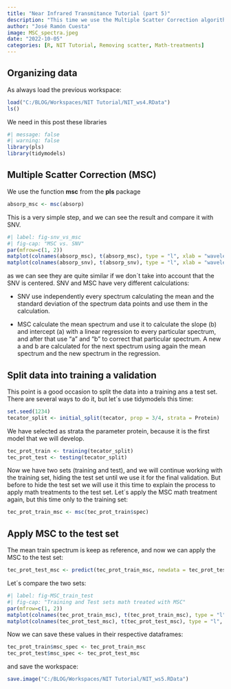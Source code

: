 ```yaml
---
title: "Near Infrared Transmitance Tutorial (part 5)"
description: "This time we use the Multiple Scatter Correction algorithm ro remove the scatter"
author: "José Ramón Cuesta"
image: MSC_spectra.jpeg
date: "2022-10-05"
categories: [R, NIT Tutorial, Removing scatter, Math-treatments]
---
```


## Organizing data

As always load the previous workspace:

```r
load("C:/BLOG/Workspaces/NIT Tutorial/NIT_ws4.RData")
ls()
```

We need in this post these libraries

```r
#| message: false
#| warning: false
library(pls)
library(tidymodels)
```

## Multiple Scatter Correction (MSC)

We use the function **msc** from the **pls** package

```r
absorp_msc <- msc(absorp)

```

This is a very simple step, and we can see the result and compare it with SNV.

```r
#| label: fig-snv_vs_msc
#| fig-cap: "MSC vs. SNV"
par(mfrow=c(1, 2))
matplot(colnames(absorp_msc), t(absorp_msc), type = "l", xlab = "wavelengths (nm)", ylab = "Absorbance", main = "MSC spectra")
matplot(colnames(absorp_snv), t(absorp_snv), type = "l", xlab = "wavelengths (nm)", ylab = "Absorbance", main = "SNV spectra")
```

as we can see they are quite similar if we don´t take into account that the SNV is centered. SNV and MSC have very different calculations:

-   SNV use independently every spectrum calculating the mean and the standard deviation of the spectrum data points and use them in the calculation.

-   MSC calculate the mean spectrum and use it to calculate the slope (b) and intercept (a) with a linear regression to every particular spectrum, and after that use "a" and "b" to correct that particular spectrum. A new a and b are calculated for the next spectrum using again the mean spectrum and the new spectrum in the regression.

## Split data into training a validation

This point is a good occasion to split the data into a training ans a test set. There are several ways to do it, but let´s use tidymodels this time:

```r
set.seed(1234)
tecator_split <- initial_split(tecator, prop = 3/4, strata = Protein)
```

We have selected as strata the parameter protein, because it is the first model that we will develop.

```r
tec_prot_train <- training(tecator_split)
tec_prot_test <- testing(tecator_split)
```

Now we have two sets (training and test), and we will continue working with the training set, hiding the test set until we use it for the final validation. But before to hide the test set we will use it this time to explain the process to apply math treatments to the test set. Let´s apply the MSC math treatment again, but this time only to the training set:

```r
tec_prot_train_msc <- msc(tec_prot_train$spec)
```

## Apply MSC to the test set

The mean train spectrum is keep as reference, and now we can apply the MSC to the test set:

```r
tec_prot_test_msc <- predict(tec_prot_train_msc, newdata = tec_prot_test$spec)
```

Let´s compare the two sets:

```r
#| label: fig-MSC_train_test
#| fig-cap: "Training and Test sets math treated with MSC"
par(mfrow=c(1, 2))
matplot(colnames(tec_prot_train_msc), t(tec_prot_train_msc), type = "l", xlab = "wavelengths (nm)", ylab = "Absorbance", main = "MSC training set", col = "blue")
matplot(colnames(tec_prot_test_msc), t(tec_prot_test_msc), type = "l", xlab = "wavelengths (nm)", ylab = "Absorbance", main = "MSC test set", col = "green")
```

Now we can save these values in their respective dataframes:

```r
tec_prot_train$msc_spec <- tec_prot_train_msc
tec_prot_test$msc_spec <- tec_prot_test_msc
```

and save the workspace:

```r
save.image("C:/BLOG/Workspaces/NIT Tutorial/NIT_ws5.RData")
```
